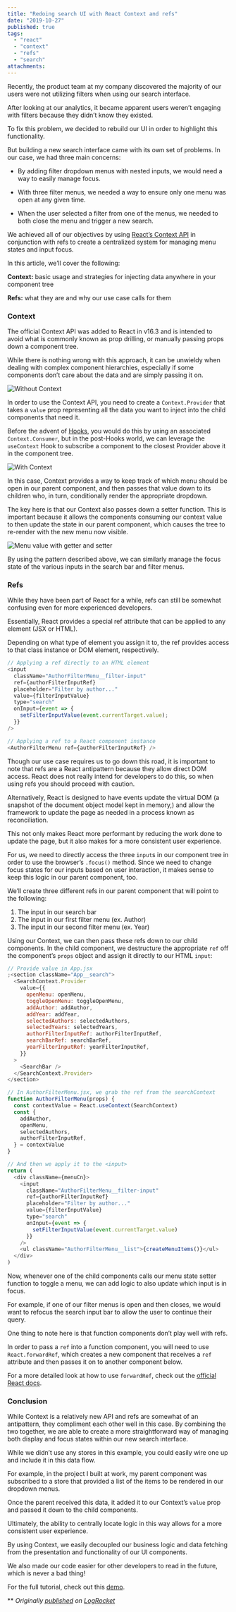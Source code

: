 ```yaml
---
title: "Redoing search UI with React Context and refs"
date: "2019-10-27"
published: true
tags:
  - "react"
  - "context"
  - "refs"
  - "search"
attachments:
---
```


Recently, the product team at my company discovered the majority of our users were not utilizing filters when using our search interface.

After looking at our analytics, it became apparent users weren’t engaging with filters because they didn’t know they existed.

To fix this problem, we decided to rebuild our UI in order to highlight this functionality.

But building a new search interface came with its own set of problems. In our case, we had three main concerns:

- By adding filter dropdown menus with nested inputs, we would need a way to easily manage focus.

- With three filter menus, we needed a way to ensure only one menu was open at any given time.

- When the user selected a filter from one of the menus, we needed to both close the menu and trigger a new search.

We achieved all of our objectives by using [React’s Context API](https://blog.logrocket.com/how-and-when-to-use-reacts-new-context-api-b584e41b2704/) in conjunction with refs to create a centralized system for managing menu states and input focus.

In this article, we’ll cover the following:

**Context:** basic usage and strategies for injecting data anywhere in your component tree

**Refs:** what they are and why our use case calls for them

### Context

The official Context API was added to React in v16.3 and is intended to avoid what is commonly known as prop drilling, or manually passing props down a component tree.

While there is nothing wrong with this approach, it can be unwieldy when dealing with complex component hierarchies, especially if some components don’t care about the data and are simply passing it on.

![Without Context](https://drive.google.com/uc?export=view&id=1eJ_V1v65mDzlrjWftb6cHmGOPuHNBV6c)

In order to use the Context API, you need to create a `Context.Provider` that takes a `value` prop representing all the data you want to inject into the child components that need it.

Before the advent of [Hooks](https://blog.logrocket.com/frustrations-with-react-hooks/), you would do this by using an associated `Context.Consumer`, but in the post-Hooks world, we can leverage the `useContext` Hook to subscribe a component to the closest Provider above it in the component tree.

![With Context](https://drive.google.com/uc?export=view&id=12ib9i5CnTFI63l5iaVfQEff4na5Zr-oL)

In this case, Context provides a way to keep track of which menu should be open in our parent component, and then passes that value down to its children who, in turn, conditionally render the appropriate dropdown.

The key here is that our Context also passes down a setter function. This is important because it allows the components consuming our context value to then update the state in our parent component, which causes the tree to re-render with the new menu now visible.

![Menu value with getter and setter](https://drive.google.com/uc?export=view&id=1czOGG0jufp6UMXftWV3PXgRMvLpLH1fE)

By using the pattern described above, we can similarly manage the focus state of the various inputs in the search bar and filter menus.

### Refs

While they have been part of React for a while, refs can still be somewhat confusing even for more experienced developers.

Essentially, React provides a special ref attribute that can be applied to any element (JSX or HTML).

Depending on what type of element you assign it to, the ref provides access to that class instance or DOM element, respectively.

```javascript
// Applying a ref directly to an HTML element
<input
  className="AuthorFilterMenu__filter-input"
  ref={authorFilterInputRef}
  placeholder="Filter by author..."
  value={filterInputValue}
  type="search"
  onInput={event => {
    setFilterInputValue(event.currentTarget.value);
  }}
/>

// Applying a ref to a React component instance
<AuthorFilterMenu ref={authorFilterInputRef} />
```

Though our use case requires us to go down this road, it is important to note that refs are a React antipattern because they allow direct DOM access. React does not really intend for developers to do this, so when using refs you should proceed with caution.

Alternatively, React is designed to have events update the virtual DOM (a snapshot of the document object model kept in memory,) and allow the framework to update the page as needed in a process known as reconciliation.

This not only makes React more performant by reducing the work done to update the page, but it also makes for a more consistent user experience.

For us, we need to directly access the three `input`s in our component tree in order to use the browser’s `.focus()` method. Since we need to change focus states for our inputs based on user interaction, it makes sense to keep this logic in our parent component, too.

We’ll create three different refs in our parent component that will point to the following:

1. The input in our search bar
2. The input in our first filter menu (ex. Author)
3. The input in our second filter menu (ex. Year)

Using our Context, we can then pass these refs down to our child components. In the child component, we destructure the appropriate `ref` off the component’s `props` object and assign it directly to our HTML `input`:

```javascript
// Provide value in App.jsx
;<section className="App__search">
  <SearchContext.Provider
    value={{
      openMenu: openMenu,
      toggleOpenMenu: toggleOpenMenu,
      addAuthor: addAuthor,
      addYear: addYear,
      selectedAuthors: selectedAuthors,
      selectedYears: selectedYears,
      authorFilterInputRef: authorFilterInputRef,
      searchBarRef: searchBarRef,
      yearFilterInputRef: yearFilterInputRef,
    }}
  >
    <SearchBar />
  </SearchContext.Provider>
</section>

// In AuthorFilterMenu.jsx, we grab the ref from the searchContext
function AuthorFilterMenu(props) {
  const contextValue = React.useContext(SearchContext)
  const {
    addAuthor,
    openMenu,
    selectedAuthors,
    authorFilterInputRef,
  } = contextValue
}

// And then we apply it to the <input>
return (
  <div className={menuCn}>
    <input
      className="AuthorFilterMenu__filter-input"
      ref={authorFilterInputRef}
      placeholder="Filter by author..."
      value={filterInputValue}
      type="search"
      onInput={event => {
        setFilterInputValue(event.currentTarget.value)
      }}
    />
    <ul className="AuthorFilterMenu__list">{createMenuItems()}</ul>
  </div>
)
```

Now, whenever one of the child components calls our menu state setter function to toggle a menu, we can add logic to also update which input is in focus.

For example, if one of our filter menus is open and then closes, we would want to refocus the search input bar to allow the user to continue their query.

One thing to note here is that function components don’t play well with refs.

In order to pass a `ref` into a function component, you will need to use `React.forwardRef`, which creates a new component that receives a `ref` attribute and then passes it on to another component below.

For a more detailed look at how to use `forwardRef`, check out the [official React docs](https://reactjs.org/docs/react-api.html#reactforwardref).

### Conclusion

While Context is a relatively new API and refs are somewhat of an antipattern, they compliment each other well in this case. By combining the two together, we are able to create a more straightforward way of managing both display and focus states within our new search interface.

While we didn’t use any stores in this example, you could easily wire one up and include it in this data flow.

For example, in the project I built at work, my parent component was subscribed to a store that provided a list of the items to be rendered in our dropdown menus.

Once the parent received this data, it added it to our Context’s `value` prop and passed it down to the child components.

Ultimately, the ability to centrally locate logic in this way allows for a more consistent user experience.

By using Context, we easily decoupled our business logic and data fetching from the presentation and functionality of our UI components.

We also made our code easier for other developers to read in the future, which is never a bad thing!

For the full tutorial, check out this [demo](https://codesandbox.io/s/laughing-lichterman-lxl1y).

\*\* _Originally [published](https://blog.logrocket.com/redoing-search-ui-with-react-context-and-refs/) on [LogRocket](https://logrocket.com/)_
